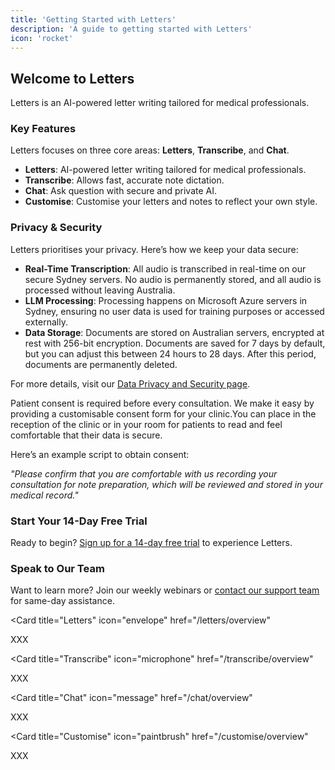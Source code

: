 ```yaml
---
title: 'Getting Started with Letters'
description: 'A guide to getting started with Letters'
icon: 'rocket'
---
```


## Welcome to Letters

Letters is an AI-powered letter writing tailored for medical professionals.

### Key Features

Letters focuses on three core areas: **Letters**, **Transcribe**, and **Chat**.

- **Letters**: AI-powered letter writing tailored for medical professionals.
- **Transcribe**: Allows fast, accurate note dictation.
- **Chat**: Ask question with secure and private AI.
- **Customise**: Customise your letters and notes to reflect your own style.

### Privacy & Security

<AccordionGroup>

<Accordion icon="shield" title="Privacy & Security Overview">
Letters prioritises your privacy. Here’s how we keep your data secure:

- **Real-Time Transcription**: All audio is transcribed in real-time on our secure Sydney servers. No audio is permanently stored, and all audio is processed without leaving Australia.
- **LLM Processing**: Processing happens on Microsoft Azure servers in Sydney, ensuring no user data is used for training purposes or accessed externally.
- **Data Storage**: Documents are stored on Australian servers, encrypted at rest with 256-bit encryption. Documents are saved for 7 days by default, but you can adjust this between 24 hours to 28 days. After this period, documents are permanently deleted.

For more details, visit our [Data Privacy and Security page](#).

</Accordion>
<Accordion icon="person" title="Patient Consent">

Patient consent is required before every consultation. We make it easy by providing a customisable consent form for your clinic.You can place in the reception of the clinic or in your room for patients to read and feel comfortable that their data is secure. 

Here’s an example script to obtain consent: 

*"Please confirm that you are comfortable with us recording your consultation for note preparation, which will be reviewed and stored in your medical record."*
</Accordion>

</AccordionGroup>

### Start Your 14-Day Free Trial

Ready to begin? [Sign up for a 14-day free trial](letters.app.com) to experience Letters.

### Speak to Our Team

Want to learn more? Join our weekly webinars or [contact our support team](#) for same-day assistance.

<CardGroup>

<Card title="Letters" 
  icon="envelope" 
  href="/letters/overview"
  >
  XXX
</Card>

<Card
  title="Transcribe"
  icon="microphone"
  href="/transcribe/overview"
>
  XXX
</Card>

<Card
  title="Chat"
  icon="message"
  href="/chat/overview"
>
  XXX
</Card>

<Card
  title="Customise"
  icon="paintbrush"
  href="/customise/overview"
>
  XXX
</Card>

</CardGroup>
